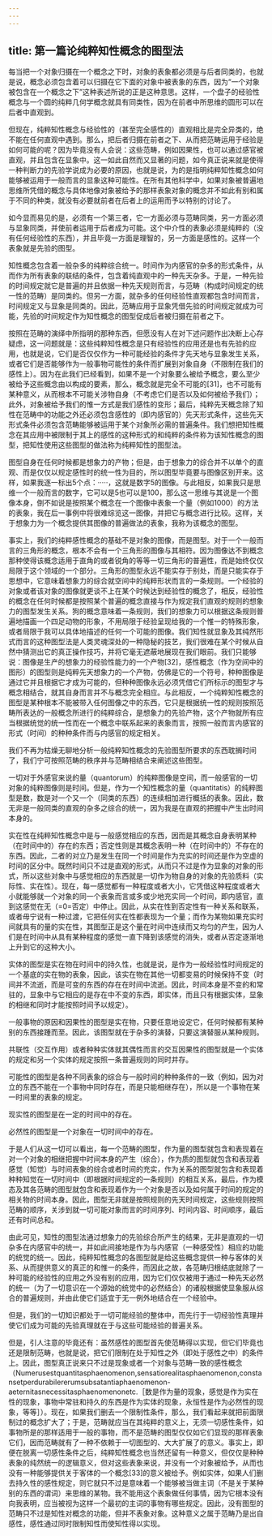 ```yaml
---
---
---
```

title: 第一篇论纯粹知性概念的图型法
---




每当把一个对象归摄在一个概念之下时，对象的表象都必须是与后者同类的，也就是说，概念必须包含着可以归摄在它下面的对象中被表象的东西，因为“一个对象被包含在一个概念之下”这种表述所说的正是这种意思。这样，一个盘子的经验性概念与一个圆的纯粹几何学概念就具有同类性，因为在前者中所思维的圆形可以在后者中直观到。

但现在，纯粹知性概念与经验性的（甚至完全感性的）直观相比是完全异类的，绝不能在任何直观中遇到。那么，把后者归摄在前者之下、从而把范畴运用于经验是如何可能的呢？因为毕竟没有人会说：这些范畴，例如因果性，也可以通过感官被直观，并且包含在显象中。这一如此自然而又显著的问题，如今真正说来就是使得一种判断力的先验学说成为必要的原因，也就是说，为的是指明纯粹知性概念如何能够被运用于一般而言的显象这种可能性。在所有其他科学中，如果对象被普遍地思维所凭借的概念与具体地像对象被给予的那样表象对象的概念并不如此有别和属于不同的种类，就没有必要就前者在后者上的运用而予以特别的讨论了。

如今显而易见的是，必须有一个第三者，它一方面必须与范畴同类，另一方面必须与显象同类，并使前者运用于后者成为可能。这个中介性的表象必须是纯粹的（没有任何经验性的东西），并且毕竟一方面是理智的，另一方面是感性的。这样一个表象就是先验的图型。

知性概念包含着一般杂多的纯粹综合统一。时间作为内感官的杂多的形式条件，从而作为所有表象的联结的条件，包含着纯直观中的一种先天杂多。于是，一种先验的时间规定就它是普遍的并且依据一种先天规则而言，与范畴（构成时间规定的统一性的范畴）是同类的。但另一方面，就杂多的任何经验性直观都包含时间而言，时间规定又与显象是同类的。因此，范畴应用于显象凭借先验的时间规定就成为可能，先验的时间规定作为知性概念的图型促成后者被归摄在前者之下。

按照在范畴的演绎中所指明的那种东西，但愿没有人在对下述问题作出决断上心存疑虑，这一问题就是：这些纯粹知性概念是只有经验性的应用还是也有先验的应用，也就是说，它们是否仅仅作为一种可能经验的条件才先天地与显象发生关系，或者它们是否能够作为一般事物可能性的条件而扩展到对象自身（不限制在我们的感性上）。因为在此我们已经看到，如果不是一个对象要么被给予概念，要么至少被给予这些概念由以构成的要素，那么，概念就是完全不可能的[31]，也不可能有某种意义，从而根本不可能关涉物自身（不考虑它们是否以及如何被给予我们）；此外，对象被给予我们的惟一方式是我们感性的变形；最后，纯粹先天概念除了知性在范畴中的功能之外还必须包含感性的（即内感官的）先天形式条件，这些先天形式条件必须包含范畴能够被运用于某个对象所必需的普遍条件。我们想把知性概念在其应用中被限制于其上的感性的这种形式的和纯粹的条件称为该知性概念的图型，把知性使用这些图型的做法称为纯粹知性的图型法。

图型自身在任何时候都是想象力的产物；但是，由于想象力的综合并不以单个的直观、而是仅仅以规定感性时的统一性为目的，所以图型毕竟要与图像区别开来。这样，如果我逐一标出5个点：·····，这就是数字5的图像。与此相反，如果我只是思维一个一般而言的数字，它可以是5也可以是100，那么这一思维与其说是一个图像本身，倒不如说是按照某个概念在一个图像中表象一个量（例如1000）的方法的表象，我在后一事例中将很难综览这一图像，并把它与概念进行比较。这样，关于想象力为一个概念提供其图像的普遍做法的表象，我称为该概念的图型。

事实上，我们的纯粹感性概念的基础不是对象的图像，而是图型。对于一个一般而言的三角形的概念，根本不会有一个三角形的图像与其相符。因为图像达不到概念那种使得该概念适用于直角的或者锐角的等等一切三角形的普遍性，而是始终仅仅局限于这个领域的一个部分。三角形的图型永远不能实存于别处，而是只能实存于思想中，它意味着想象力的综合就空间中的纯粹形状而言的一条规则。一个经验的对象或者该对象的图像就更谈不上在某个时候达到经验性的概念了，相反，经验性的概念在任何时候都是按照某个普遍的概念直接与作为规定我们直观的规则的想象力的图型发生关系。狗的概念意味着一条规则，我们的想象力可以根据这条规则普遍地描画一个四足动物的形象，不用局限于经验呈现给我的一个惟一的特殊形象，或者局限于我可以具体地描述的任何一个可能的图像。我们知性就显象及其纯然形式而言的这种图型法是人类灵魂深处的一种隐秘的技艺，我们很难在某个时候从自然中猜测出它的真正操作技巧，并将它毫无遮蔽地展现在我们眼前。我们只能够说：图像是生产的想象力的经验性能力的一个产物[32]，感性概念（作为空间中的图形）的图型则是纯粹先天想象力的一个产物，仿佛是它的一个符号，种种图像是通过它并且根据它才成为可能的，但种种图像永远必须凭借它们所标示的图型才与概念相结合，就其自身而言并不与概念完全相应。与此相反，一个纯粹知性概念的图型是某种根本不能被带入任何图像之中的东西，它只是根据统一性的规则按照范畴所表达的一般概念所进行的纯粹综合，是想象力的先验产物，这个产物就所有应当根据统觉的统一性而在一个概念中联系起来的表象而言，按照一般而言内感官的形式（时间）的种种条件而与内感官的规定相关。

我们不再为枯燥无聊地分析一般纯粹知性概念的先验图型所要求的东西耽搁时间了，我们宁可按照范畴的秩序并与范畴相结合来阐述这些图型。

一切对于外感官来说的量（quantorum）的纯粹图像是空间，而一般感官的一切对象的纯粹图像则是时间。但是，作为一个知性概念的量（quantitatis）的纯粹图型是数，数是对一个又一个（同类的东西）的连续相加进行概括的表象。因此，数无非是一般同类的直观的杂多之综合的统一，因为我是在直观的把握中产生出时间本身的。

实在性在纯粹知性概念中是与一般感觉相应的东西，因而是其概念自身表明某种（在时间中的）存在的东西；否定性则是其概念表明一种（在时间中的）不存在的东西。因此，二者的对立乃是发生在同一个时间是作为充实的时间还是作为空虚的时间的区分中。既然时间只不过是直观的形式，从而只不过是作为显象的对象的形式，所以这些对象中与感觉相应的东西就是一切作为物自身的对象的先验质料（实际性、实在性）。现在，每一感觉都有一种程度或者大小，它凭借这种程度或者大小就能够就一个对象的同一个表象而言或多或少地充实同一个时间，即内感官，直到这感觉在无（=0=否定）中停止。因此，从实在性到否定性有一种关系和联系，或者毋宁说有一种过渡，它把任何实在性都表现为一个量；而作为某物如果充实时间就具有的量的实在性，其图型正是这个量在时间中连续而又均匀的产生，因为人们是在时间中从具有某种程度的感觉一直下降到该感觉的消失，或者从否定逐渐地上升到它的这种大小。

实体的图型是实在物在时间中的持久性，也就是说，是作为一般经验性时间规定的一个基底的实在物的表象，因此，该实在物在其他一切都变易的时候保持不变（时间并不流逝，而是可变的东西的存在在时间中流逝。因此，时间本身是不变的和常驻的，显象中与它相应的是存在中不变的东西，即实体，而且只有根据实体，显象的相继和同时才能按照时间予以规定）。

一般事物的原因和因果性的图型是实在物，只要任意地设定它，任何时候都有某种别的东西接踵而至。因此，该图型就在于杂多的演替，只要这演替服从某种规则。

共联性（交互作用）或者种种实体就其偶性而言的交互因果性的图型就是一个实体的规定和另一个实体的规定按照一条普遍规则的同时并存。

可能性的图型是各种不同表象的综合与一般时间的种种条件的一致（例如，因为对立的东西不能在一个事物中同时存在，而是只能相继存在），所以是一个事物在某一时间里的表象的规定。

现实性的图型是在一定的时间中的存在。

必然性的图型是一个对象在一切时间中的存在。

于是人们从这一切可以看出，每一个范畴的图型，作为量的图型就包含和表现着在对一个对象的相继把握中时间本身的产生（综合），作为质的图型就包含和表现着感觉（知觉）与时间表象的综合或者时间的充实，作为关系的图型就包含和表现着种种知觉在一切时间中（即根据时间规定的一条规则）的相互关系，最后，作为模态及其各范畴的图型就包含和表现着作为一个对象是否以及如何属于时间的规定的相关物的时间本身。因此，图型无非就是按照规则的先天时间规定，这些规则按照范畴的顺序，关涉到就一切可能对象而言的时间序列、时间内容、时间顺序，最后还有时间总和。

由此可见，知性的图型法通过想象力的先验综合所产生的结果，无非是直观的一切杂多在内感官中的统一，并如此间接地是作为与内感官（一种感受性）相应的功能的统觉的统一。因此，纯粹知性概念的各图型就是给这些概念提供一种与客体的关系、从而提供意义的真正的和惟一的条件，而因此之故，各范畴归根结底就除了一种可能的经验性的应用之外没有别的应用，因为它们仅仅被用于通过一种先天必然的统一（为了一切意识在一个源始的统觉中的必然结合）的诸般根据使显象服从综合的普遍规则，并由此使它们适宜于无一例外地结合在一个经验中。

但是，我们的一切知识都处于一切可能经验的整体中，而先行于一切经验性真理并使它们成为可能的先验真理就在于与这些可能经验的普遍关系。

但是，引人注意的毕竟还有：虽然感性的图型首先使范畴得以实现，但它们毕竟也还是限制范畴，也就是说，把它们限制在处于知性之外（即处于感性之中）的条件上。因此，图型真正说来只不过是现象或者一个对象与范畴一致的感性概念（Numerusestquantitasphaenomenon,sensatiorealitasphaenomenon,constansetperdurabilererumsubsatantiaphaenomenon-aeternitasnecessitasphaenomenonetc.［数是作为量的现象，感觉是作为实在性的现象，事物中常驻和持久的东西是作为实体的现象，永恒性是作为必然性的现象，等等］）。现在，如果我们删去一个限制性条件，那么，我们看起来就把前面限制过的概念扩大了；于是，范畴就应当在其纯粹的意义上，无须一切感性条件，如事物所是的那样适用于一般的事物，而不是范畴的图型仅仅如它们显现的那样表象它们，因而范畴就有了一种不依赖于一切图型的、大大扩展了的意义。事实上，即便在脱离一切感性条件之后，纯粹知性概念也当然还留有一种意义，但仅仅是种种表象的纯然统一的逻辑意义，但对这些表象来说，并没有一个对象被给予，从而也没有一种能够提供关于客体的一个概念[33]的意义被给予。例如实体，如果人们删去持久性的感性规定，则它就只不过是意味着一个能够被当做主词（不是关于某种别的东西的谓词）来思维的某物。我不能用这个表象做任何事情，因为它根本没有向我表明，应当被视为这样一个最初的主词的事物有哪些规定。因此，没有图型的范畴只不过是知性对概念的功能，但并不表象对象。这种意义之属于范畴乃是出自感性，感性通过同时限制知性而使知性得以实现。